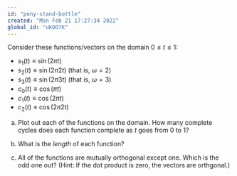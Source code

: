 ```yaml
---
id: "pony-stand-bottle"
created: "Mon Feb 21 17:27:34 2022"
global_id: "uKOO7K"
---
```


Consider these functions/vectors on the domain $0 \leq t \leq 1$:


- $s_1(t) \equiv \sin(2\pi t)$
- $s_2(t) \equiv \sin(2 \pi 2 t)$ (that is, $\omega = 2$)
- $s_3(t) \equiv \sin(2 \pi 3 t)$ (that is, $\omega = 3$)
- $c_0(t) \equiv \cos(\pi t)$
- $c_1(t) \equiv \cos(2 \pi t)$
- $c_2(t) \equiv \cos(2 \pi 2 t)$

a. Plot out each of the functions on the domain. How many complete cycles does each function complete as $t$ goes from 0 to 1? 

b. What is the *length* of each function?

c. All of the functions are mutually orthogonal except one. Which is the odd one out? (Hint: If the dot product is zero, the vectors are orthgonal.)

